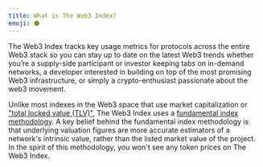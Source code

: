 ```yaml
---
title: What is The Web3 Index?
emoji: ⚫️
---
```


The Web3 Index tracks key usage metrics for protocols across the entire Web3 stack so you can stay up to date on the latest Web3 trends whether you’re a supply-side participant or investor keeping tabs on in-demand networks, a developer interested in building on top of the most promising Web3 infrastructure, or simply a crypto-enthusiast passionate about the web3 movement.

Unlike most indexes in the Web3 space that use market capitalization or ["total locked value (TLV)"](https://messari.io/article/how-to-interpret-total-value-locked-tvl-in-defi), The Web3 Index uses a [fundamental index methodology](https://en.wikipedia.org/wiki/Fundamentally_based_indexes). A key belief behind the fundamental index methodology is that underlying valuation figures are more accurate estimators of a network's intrinsic value, rather than the listed market value of the project. In the spirit of this methodology, you won't see any token prices on The Web3 Index.
